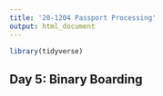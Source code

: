 ```yaml
---
title: '20-1204 Passport Processing'
output: html_document
---
```


```r
library(tidyverse)
```

## Day 5: Binary Boarding


